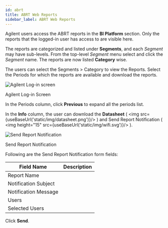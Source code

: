 ```yaml
---
id: abrt
title: ABRT Web Reports
sidebar_label: ABRT Web Reports
---
```



Agilent users access the ABRT reports in the **BI Platform** section.
Only the reports that the logged-in user has access to are visible here.

The reports are categorized and listed under **Segments**, and each _Segment_ may have sub-levels.
From the top-level _Segment_ menu select and click the _Segment_ name.
The reports are now listed **Category** wise.

The users can select the Segments > Category to view the Reports.
Select the Periods for which the reports are available and download the reports.

<div class="center">
  <Zoom>
    <img
      alt="Agilent Log-in screen"
      src={useBaseUrl("user/abrt-agilent-l3-report.png")}
    />
  </Zoom>
  <p>Agilent Log-in Screen</p>
</div>

In the Periods column, click **Previous** to expand all the periods list.

In the **Info** column, the user can download the **Datasheet** ( <img src={useBaseUrl('static/img/datasheet.png')}/> ) and Send Report Notification ( <img height="15" src={useBaseUrl('static/img/wifi.svg')}/> ).

<div class="center">
  <Zoom>
    <img
      alt="Send Report Notification"
      src={useBaseUrl("user/send-report-notification.png")}
    />
  </Zoom>
  <p>Send Report Notification</p>
</div>

Following are the Send Report Notification form fields:

| Field Name           | Description |
|----------------------|-------------|
| Report Name          |             |
| Notification Subject |             |
| Notification Message |             |
| Users                |             |
| Selected Users       |             |

Click **Send**.
